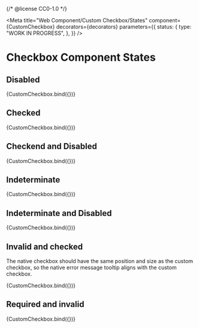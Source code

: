 {/* @license CC0-1.0 */}


<Meta
  title="Web Component/Custom Checkbox/States"
  component={CustomCheckbox}
  decorators={decorators}
  parameters={{
    status: {
      type: "WORK IN PROGRESS",
    },
  }}
/>

# Checkbox Component States

## Disabled

<Canvas>
  <Story
    name="Disabled"
    args={{
      disabled: true,
    }}
  >
    {CustomCheckbox.bind({})}
  </Story>
</Canvas>

## Checked

<Canvas>
  <Story
    name="checked"
    args={{
      checked: true,
    }}
  >
    {CustomCheckbox.bind({})}
  </Story>
</Canvas>

## Checkend and Disabled

<Canvas>
  <Story
    name="Checkend and Disabled"
    args={{
      checked: true,
      disabled: true,
    }}
  >
    {CustomCheckbox.bind({})}
  </Story>
</Canvas>

## Indeterminate

<Canvas>
  <Story
    name="Indeterminate"
    args={{
      indeterminate: true,
    }}
  >
    {CustomCheckbox.bind({})}
  </Story>
</Canvas>

## Indeterminate and Disabled

<Canvas>
  <Story
    name="Indeterminate and Disabled"
    args={{
      indeterminate: true,
      disabled: true,
    }}
  >
    {CustomCheckbox.bind({})}
  </Story>
</Canvas>

## Invalid and checked

The native checkbox should have the same position and size as the custom checkbox, so the native error message tooltip aligns with the custom checkbox.

<Canvas>
  <Story
    name="Invalid and Checked"
    args={{
      checked: true,
      invalid: true,
    }}
  >
    {CustomCheckbox.bind({})}
  </Story>
</Canvas>

## Required and invalid

<Canvas>
  <Story
    name="Required and Invalid"
    args={{
      invalid: true,
      required: true,
    }}
  >
    {CustomCheckbox.bind({})}
  </Story>
</Canvas>
